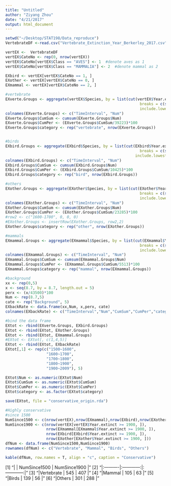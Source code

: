 ```yaml
---
title: "Untitled"
author: "Ziyang Zhou"
date: "4/21/2017"
output: html_document
---
```


```r
setwd("~/Desktop/STAT198/Data_reproduce")
VertebrateDF <-read.csv("Vertebrate_Extinction_Year_Berkerley_2017.csv")
```


```r
vertEX <-  VertebrateDF
vertEX$CateNo <- rep(0, nrow(vertEX))
vertEX$CateNo[vertEX$Class == "AVES"] <- 1  #denote aves as 1
vertEX$CateNo[vertEX$Class == "MAMMALIA"] <- 2  #denote mammal as 2

EXbird <- vertEX[vertEX$CateNo == 1, ]
EXother <- vertEX[vertEX$CateNo == 0, ]
EXmammal <- vertEX[vertEX$CateNo == 2, ]

#vertebrate
EXverte.Groups <- aggregate(vertEX$Species, by = list(cut(vertEX$Year.extinct,
                                                           breaks = c(seq(1500,1900,100), 2010),
                                                           include.lowest = T)), FUN = length)
colnames(EXverte.Groups) <- c("TimeInterval", "Num")
EXverte.Groups$CumSum <- cumsum(EXverte.Groups$Num)
EXverte.Groups$CumPer <- (EXverte.Groups$CumSum/39223)*100
EXverte.Groups$category <- rep("vertebrate", nrow(EXverte.Groups))


#birds
EXbird.Groups <- aggregate(EXbird$Species, by = list(cut(EXbird$Year.extinct,
                                                           breaks = c(seq(1500,1900,100), 2010),
                                                         include.lowest = T)), FUN = length)
colnames(EXbird.Groups) <- c("TimeInterval", "Num")
EXbird.Groups$CumSum <- cumsum(EXbird.Groups$Num)
EXbird.Groups$CumPer <- (EXbird.Groups$CumSum/10425)*100
EXbird.Groups$category <- rep("bird", nrow(EXbird.Groups))

#others
EXother.Groups <- aggregate(EXother$Species, by = list(cut(EXother$Year.extinct,
                                                           breaks = c(seq(1500,1900,100), 2010),
                                                           include.lowest = T)), FUN = length)
colnames(EXother.Groups) <- c("TimeInterval", "Num")
EXother.Groups$CumSum <- cumsum(EXother.Groups$Num)
EXother.Groups$CumPer <- (EXother.Groups$CumSum/23285)*100
#row2 <- c("1600-1700", 0, 0, 0)
#EXother.Groups <- insertRow(EXother.Groups, row2,2)
EXother.Groups$category <- rep("other", nrow(EXother.Groups))

#mammals
EXmammal.Groups <- aggregate(EXmammal$Species, by = list(cut(EXmammal$Year.extinct,
                                                           breaks = c(seq(1500,1900,100), 2010),
                                                           include.lowest = T)), FUN = length)
colnames(EXmammal.Groups) <- c("TimeInterval", "Num")
EXmammal.Groups$CumSum <- cumsum(EXmammal.Groups$Num)
EXmammal.Groups$CumPer <- (EXmammal.Groups$CumSum/5513)*100
EXmammal.Groups$category <- rep("mammal", nrow(EXmammal.Groups))

#background
xx <- rep(0,5)
x <- seq(8.7, by = 8.7, length.out = 5)
perx <- (x/43500)*100
Num <- rep(8.7,5)
cate <- rep("Background", 5)
EXbackRate <- data.frame(xx,Num, x,perx, cate)
colnames(EXbackRate) <- c("TimeInterval","Num","CumSum","CumPer","category")

#bind the data frame
EXtot <- rbind(EXverte.Groups, EXbird.Groups)
EXtot <- rbind(EXtot, EXother.Groups)
EXtot <- rbind(EXtot, EXmammal.Groups)
#EXtot <- EXtot[, c(1,4,5)]
EXtot <- rbind(EXtot, EXbackRate)
EXtot[,1] <- rep(c("1500~1600",
                  "1600~1700",
                  "1700~1800",
                  "1800~1900",
                  "1900~2009"), 5)

EXtot$Num <- as.numeric(EXtot$Num)
EXtot$CumSum <- as.numeric(EXtot$CumSum)
EXtot$CumPer <- as.numeric(EXtot$CumPer)
EXtot$category <- as.factor(EXtot$category)

save(EXtot, file = "conservative_origin.rda")
```


```r
#Highly conservative
#since 1500
NumSince1500 <- c(nrow(vertEX),nrow(EXmammal),nrow(EXbird),nrow(EXother))
NumSince1900 <- c(nrow(vertEX[vertEX$Year.extinct >= 1900, ]),
                  nrow(EXmammal[EXmammal$Year.extinct >= 1900, ]),
                  nrow(EXbird[EXbird$Year.extinct >= 1900, ]),
                  nrow(EXother[EXother$Year.extinct >= 1900, ]))
dfNum <- data.frame(NumSince1500,NumSince1900)
rownames(dfNum) <- c("Vertebrate", "Mammal", "Birds", "Others")

```

```r
kable(dfNum, row.names = T, align = "c", caption = "Conservative")
```
[1] "|           | NumSince1500 | NumSince1900 |"
[2] "|:----------|:------------:|:------------:|"
[3] "|Vertebrate |     545      |     407      |"
[4] "|Mammal     |     105      |      63      |"
[5] "|Birds      |     139      |      56      |"
[6] "|Others     |     301      |     288      |"



